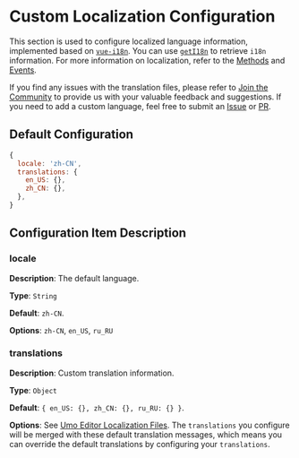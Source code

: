 # Custom Localization Configuration

This section is used to configure localized language information, implemented based on [`vue-i18n`](https://vue-i18n.intlify.dev/guide/introduction.html). You can use [`getI18n`](/en/docs/methods#geti18n) to retrieve `i18n` information. For more information on localization, refer to the [Methods](/en/docs/methods) and [Events](/en/docs/events).

If you find any issues with the translation files, please refer to [Join the Community](/en/docs#join-the-community) to provide us with your valuable feedback and suggestions. If you need to add a custom language, feel free to submit an [Issue](https://github.com/umodoc/editor/issues) or [PR](https://github.com/umodoc/editor/pulls).

## Default Configuration

```js
{
  locale: 'zh-CN',
  translations: {
    en_US: {},
    zh_CN: {},
  },
}
```

## Configuration Item Description

### locale

**Description**: The default language.

**Type**: `String`

**Default**: `zh-CN`.

**Options**: `zh-CN`, `en_US`, `ru_RU`

### translations

**Description**: Custom translation information.

**Type**: `Object`

**Default**: `{ en_US: {}, zh_CN: {}, ru_RU: {} }`.

**Options**: See [Umo Editor Localization Files](https://github.com/umodoc/editor/blob/main/src/locales). The `translations` you configure will be merged with these default translation messages, which means you can override the default translations by configuring your `translations`.